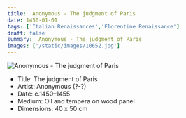 ```yaml
---
title:  Anonymous - The judgment of Paris
date: 1450-01-01
tags: ['Italian Renaissances','Florentine Renaissance']
draft: false
summary:  Anonymous - The judgment of Paris
images: ['/static/images/10652.jpg']
---
```


![ Anonymous - The judgment of Paris](/static/images/10652.jpg)

* Title: The judgment of Paris
* Artist:  Anonymous (?-?)
* Date: c.1450–1455
* Medium: Oil and tempera on wood panel
* Dimensions: 40 x 50 cm


